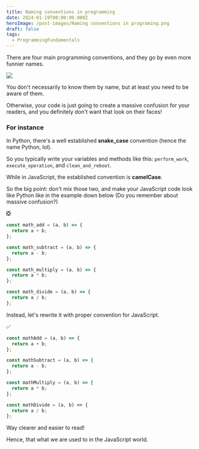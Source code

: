 ```yaml
---
title: Naming conventions in programming
date: 2024-01-19T00:00:00.000Z
heroImage: /post-images/Naming conventions in programing.png
draft: false
tags:
  - ProgrammingFundamentals
---
```


There are four main programming conventions, and they go by even more funnier names.

![](</post-images/Naming conventions in programing ILLUSTRATION.png>)

You don't necessarily to know them by name, but at least you need to be aware of them.

Otherwise, your code is just going to create a massive confusion for your readers, and you definitely don't want that look on their faces!

### For instance

In Python, there's a well established **snake\_case** convention (hence the name Python, lol).

So you typically write your variables and methods like this: `perform_work`, `execute_operation`, and `clean_and_reboot`.

While in JavaScript, the established convention is **camelCase**.

So the big point: don't mix those two, and make your JavaScript code look like Python like in the example down below (Do you remember about massive confusion?)

❎

```javascript
const math_add = (a, b) => {
  return a + b;
};

const math_subtract = (a, b) => {
  return a - b;
};

const math_multiply = (a, b) => {
  return a * b;
};

const math_divide = (a, b) => {
  return a / b;
};
```

Instead, let's rewrite it with proper convention for JavaScript.

✅

```javascript
const mathAdd = (a, b) => {
  return a + b;
};

const mathSubtract = (a, b) => {
  return a - b;
};

const mathMultiply = (a, b) => {
  return a * b;
};

const mathDivide = (a, b) => {
  return a / b;
};
```

Way clearer and easier to read!

Hence, that what we are used to in the JavaScript world.
